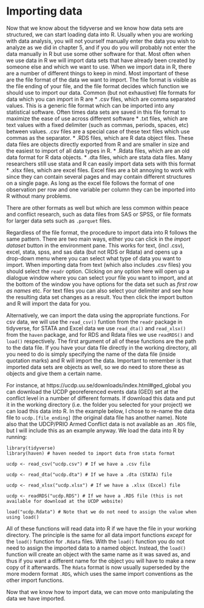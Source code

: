 # Importing data

Now that we know about the tidyverse and we know how data sets are structured, we can start loading data into R. Usually when you are working with data analysis, you will not yourself manually enter the data you wish to analyze as we did in chapter 5, and if you do you will probably not enter the data manually in R but use some other  software for that. Most often when we use data in R we will import data sets that have already been created by someone else and which we want to use. When we import data in R, there are a number of different things to keep in mind. Most important of these are the file format of the data we want to import. The file format is visible as the file ending of your file, and the file format decides which function we should use to import our data. Common (but not exhaustive) file formats for data which you can import in R are
* .csv files, which are comma separated values. This is a generic file format which can be imported into any statistical software. Often times data sets are saved in this file format to maximize the ease of use across different software
* .txt files, which are text values with a fixed delimiter (such as commas, periods, spaces, etc) between values. .csv files are a special case of these text files which use commas as the separator.
* .RDS files, which are R data object files. These data files are objects directly exported from R and are smaller in size and the easiest to import of all data types in R.
* .Rdata files, which are an old data format for R data objects.
* .dta files, which are stata data files. Many researchers still use stata and R can easily import data sets with this format
* .xlsx files, which are excel files. Excel files are a bit annoying to work with since they can contain several pages and may contain different structures on a single page. As long as the excel file follows the format of one observation per row and one variable per column they can be imported into R without many problems.

There are other formats as well but which are less common within peace and conflict research, such as data files from SAS or SPSS, or file formats for larger data sets such as `.parquet` files.

Regardless of the file format, the procedure to import data into R follows the same pattern. There are two main ways, either you can click in the *import dataset* button in the environment pane. This works for text, (incl .csv), excel, stata, spss, and sas data (but not RDS or Rdata) and opens up a drop-down menu where you can select what type of data you want to import. When importing data from text (which also includes .csv files) you should select the `readr` option. Clicking on any option here will open up a dialogue window where you can select your file you want to import, and at the bottom of the window you have options for the data set such as *first row as names* etc. For text files you can also select your delimiter and see how the resulting data set changes as a result. You then click the import button and R will import the data for you.

Alternatively, we can import the data using the appropriate functions. For csv data, we will use the `read_csv()` funtion from the `readr` package in tidyverse, for STATA and Excel data we use `read_dta()` and `read_xlsx()` from the `haven` package, and for RDS and Rdata files we use `readRDS()` and `load()` respectively. The first argument of all of these functions are the path to the data file. If you have your data file directly in the working directory, all you need to do is simply specifying the name of the data file (inside quotation marks) and R will import the data. Important to remember is that imported data sets are objects as well, so we do need to store these as objects and give them a certain name.

For instance, at https://ucdp.uu.se/downloads/index.html#ged_global you can download the UCDP georeferenced events data (GED) set at the conflict level in a number of different formats. If download this data and put it in the working directory (i.e. the folder you selected for your project) we can load this data into R. In the example below, I chose to re-name the data file to `ucdp.[file_ending]` (the original data file has another name). Note also that the UDCP/PRIO Armed Conflict data is not available as an `.RDS` file, but I will include this as an example anyway. We load the data into R by running:

```
library(tidyverse)
library(haven) # haven needed to import data from stata format

ucdp <- read_csv("ucdp.csv") # If we have a .csv file

ucdp <- read_dta("ucdp.dta") # If we have a .dta (STATA) file

ucdp <- read_xlsx("ucdp.xlsx") # If we have a .xlsx (Excel) file

ucdp <- readRDS("ucdp.RDS") # If we have a .RDS file (this is not available for download at the UCDP website)

load("ucdp.Rdata") # Note that we do not need to assign the value when using load()
```

All of these functions will read data into R if we have the file in your working directory. The principle is the same for all data import functions *except* for the `load()` function for `.Rdata` files. With the `load()` function you do not need to assign the imported data to a named object. Instead, the `load()` function will create an object with the same name as it was saved as, and thus if you want a different name for the object you will have to make a new copy of it afterwards. The `Rdata` format is now usually superseded by the more modern format `.RDS`, which uses the same import conventions as the other import functions.

Now that we know how to import data, we can move onto manipulating the data we have imported.










